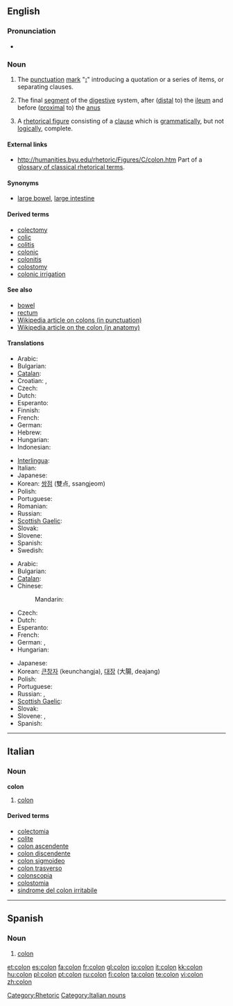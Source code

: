 {{wikipedia|dab=colon}}
{{also|cólon|colón|côlon}}
==English==

===Pronunciation===
* {{audio|en-us-colon.ogg|Audio (US)}}

===Noun===
{{en-noun|pl='''[[colons]]''' ''or {{obsolete}}'' '''[[cola]]'''}}

# {{grammar}} The [[punctuation]] [[mark]] "'''[[Appendix:Unsupported_titles#:|:]]'''" introducing a quotation or a series of items, or separating clauses.
# {{anatomy}} The final [[segment]] of the [[digestive]] system, after ([[distal]] to) the [[ileum]] and before ([[proximal]] to) the [[anus]]
# A [[rhetorical figure]] consisting of a [[clause]] which is [[grammatically]], but not [[logically]], complete.

====External links====
* http://humanities.byu.edu/rhetoric/Figures/C/colon.htm Part of a [http://humanities.byu.edu/rhetoric/ glossary of classical rhetorical terms].

====Synonyms====
* {{sense|final segment of digestive system}} [[large bowel]], [[large intestine]]

====Derived terms====
* [[colectomy]]
* [[colic]]
* [[colitis]]
* [[colonic]]
* [[colonitis]]
* [[colostomy]]
* [[colonic irrigation]]

====See also====
* [[bowel]]
* [[rectum]]
* [[w:colon_(punctuation)|Wikipedia article on colons (in punctuation)]]
* [[w:colon_(anatomy)|Wikipedia article on the colon (in anatomy)]]
{{punctuation}}

====Translations====
{{trans-top|punctuation mark}}
* Arabic: {{t-|ar|نقطة مزدوجة|f|tr=núqʈa muzdáwija|sc=Arab}}
* Bulgarian: {{t-|bg|двоеточие|n|tr=dvoetóčie|sc=Cyrl}}
* [[Catalan]]: {{t|ca|dos punts}} {{m|p}}
* Croatian: {{t-|hr|dvotočka|f}}, {{t-|hr|dvotočje|n}}
* Czech: {{t-|cs|dvojtečka|f}}
* Dutch: {{t-|nl|dubbelpunt|n}}
* Esperanto: {{t-|eo|dupunkto|xs=Esperanto}}
* Finnish: {{t+|fi|kaksoispiste}}
* French: {{t+|fr|deux points|m|p}}
* German: {{t+|de|Doppelpunkt|m}}
* Hebrew: {{t-|he|נקודתיים|f|p|tr=nekudataim|sc=Hebr}}
* Hungarian: {{t-|hu|kettőspont}}
* Indonesian: {{t|id|titik dua|xs=Indonesian}}
{{trans-mid}}
* [[Interlingua]]: {{t|ia|duo punctos|p|xs=Interlingua}}
* Italian: {{t-|it|due punti|m|p}}
* Japanese: {{t-|ja|コロン|tr=koron|sc=Jpan}}
* Korean: [[쌍점]] (雙点, ssangjeom)
* Polish: {{t+|pl|dwukropek|m}}
* Portuguese: {{t-|pt|dois-pontos|m|p}}
* Romanian: {{t+|ro|două puncte|n|p}}
* Russian: {{t+|ru|двоеточие|n|tr=dvojetóčije|sc=Cyrl}}
* [[Scottish Gaelic]]: {{t-|gd|còilean|m|xs=Scottish Gaelic}}
* Slovak: {{t|sk|dvojbodka|f}}
* Slovene: {{t+|sl|dvopičje|n}}
* Spanish: {{t-|es|dos puntos|m|p}}
* Swedish: {{t+|sv|kolon|n}}
{{trans-bottom}}

{{trans-top|digestive system}}
* Arabic: {{t-|ar|قولون|m|tr=qulūn|sc=Arab}}
* Bulgarian: {{t|bg|колон|m|sc=Cyrl}}
* [[Catalan]]: {{t|ca|còlon|m}}
* Chinese:
*: Mandarin: {{t|cmn|大肠|sc=Hani|xs=Mandarin}}
* Czech: {{t-|cs|tračník|m}}
* Dutch: {{t-|nl|karteldarm|m}}
* Esperanto: {{t-|eo|kojlo|xs=Esperanto}}
* French: {{t+|fr|côlon|m}}
* German: {{t+|de|Kolon|n}}, {{t-|de|Grimmdarm|m}}
* Hungarian: {{t+|hu|vastagbél}}
{{trans-mid}}
* Japanese: {{t+|ja|大腸|tr=daichō|sc=Jpan}}
* Korean: [[큰창자]] (keunchangja), [[대장]] (大腸, deajang)
* Polish: {{t-|pl|okrężnica|m}}
* Portuguese: {{t+|pt|cólon|m}}
* Russian: {{t-|ru|ободочная кишка|f|tr=obodóčnaja kišká|sc=Cyrl}}, {{t-|ru|толстая кишка|f|tr=tólstaja kišká|sc=Cyrl}}
* [[Scottish Gaelic]]: {{t-|gd|caolan mòr|m|xs=Scottish Gaelic}}
* Slovak: {{t|sk|hrubé črevo|n}}
* Slovene: {{t+|sl|debelo črevo|n}}, {{t+|sl|danka|f}}
* Spanish: {{t+|es|colon|m}}
{{trans-bottom}}

[[Category:Rhetoric]]

----

==Italian==
{{wikipedia|lang=it}}

===Noun===
'''colon''' {{m|inv}}

# {{context|anatomy|lang=it}} [[colon#English|colon]]

====Derived terms====
* [[colectomia]]
* [[colite]]
* [[colon ascendente]]
* [[colon discendente]]
* [[colon sigmoideo]]
* [[colon trasverso]]
* [[colonscopia]]
* [[colostomia]]
* [[sindrome del colon irritabile]]

[[Category:Italian nouns]]

----
==Spanish==

===Noun===
{{es-noun-m|pl=colones}}

# {{context|anatomy|grammar|rhetoric}} [[#English|colon]]

[[et:colon]]
[[es:colon]]
[[fa:colon]]
[[fr:colon]]
[[gl:colon]]
[[io:colon]]
[[it:colon]]
[[kk:colon]]
[[hu:colon]]
[[pl:colon]]
[[pt:colon]]
[[ru:colon]]
[[fi:colon]]
[[ta:colon]]
[[te:colon]]
[[vi:colon]]
[[zh:colon]]